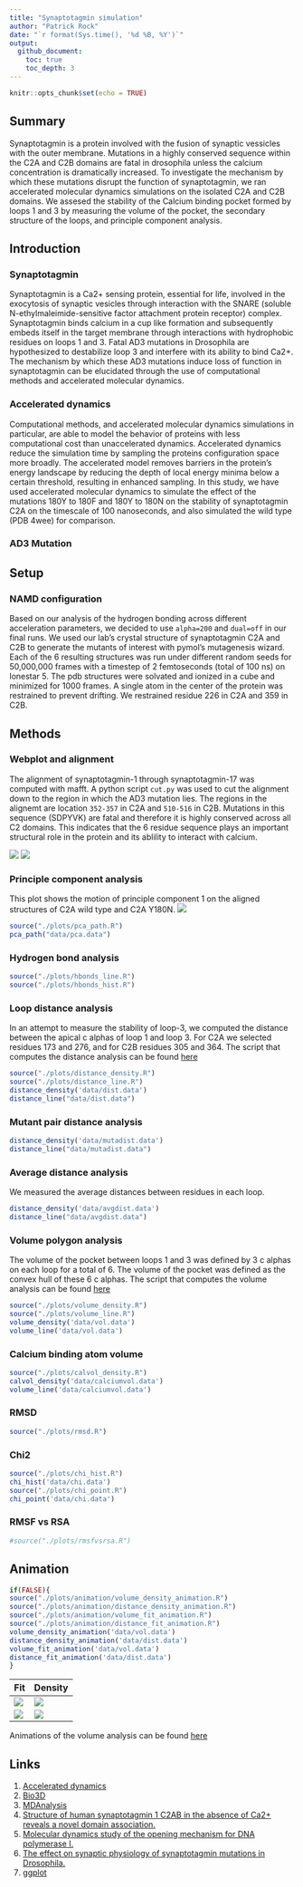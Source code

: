 ```yaml
---
title: "Synaptotagmin simulation"
author: "Patrick Rock"
date: "`r format(Sys.time(), '%d %B, %Y')`"
output: 
  github_document:
    toc: true
    toc_depth: 3
---
```

```r
knitr::opts_chunk$set(echo = TRUE)
```

## Summary
Synaptotagmin is a protein involved with the fusion of synaptic vessicles with the outer membrane. Mutations in a highly conserved sequence within the C2A and C2B domains are fatal in drosophila unless the calcium concentration is dramatically increased. To investigate the mechanism by which these mutations disrupt the function of synaptotagmin, we ran accelerated molecular dynamics simulations on the isolated C2A and C2B domains. We assesed the stability of the Calcium binding pocket formed by loops 1 and 3 by measuring the volume of the pocket, the secondary structure of the loops, and principle component analysis. 

## Introduction
### Synaptotagmin 
Synaptotagmin is a Ca2+ sensing protein, essential for life, involved in the exocytosis of synaptic vesicles through interaction with the SNARE (soluble N-ethylmaleimide-sensitive factor attachment protein receptor) complex. Synaptotagmin binds calcium in a cup like formation and subsequently embeds itself in the target membrane through interactions with hydrophobic residues on loops 1 and 3. Fatal AD3 mutations in Drosophila are hypothesized to destabilize loop 3 and interfere with its ability to bind Ca2+. The mechanism by which these AD3 mutations induce loss of function in synaptotagmin can be elucidated through the use of computational methods and accelerated molecular dynamics.

### Accelerated dynamics 
Computational methods, and accelerated molecular dynamics simulations in particular, are able to model the behavior of proteins with less computational cost than unaccelerated dynamics. Accelerated dynamics reduce the simulation time by sampling the proteins configuration space more broadly. The accelerated model removes barriers in the protein's energy landscape by reducing the depth of local energy minima below a certain threshold, resulting in enhanced sampling.  In this study, we have used accelerated molecular dynamics to simulate the effect of the mutations 180Y to 180F and 180Y to 180N on the stability of synaptotagmin C2A on the timescale of 100 nanoseconds, and also simulated the wild type (PDB 4wee) for comparison.

### AD3 Mutation


## Setup

### NAMD configuration
Based on our analysis of the hydrogen bonding across different acceleration parameters, we decided to use `alpha=200` and `dual=off` in our final runs. We used our lab's crystal structure of synaptotagmin C2A and C2B to generate the mutants of interest with pymol's mutagenesis wizard. Each of the 6 resulting structures was run under different random seeds for 50,000,000 frames with a timestep of 2 femtoseconds (total of 100 ns) on lonestar 5. The pdb structures were solvated and ionized in a cube and minimized for 1000 frames. A single atom in the center of the protein was restrained to prevent drifting. We restrained residue 226 in C2A and 359 in C2B.

## Methods
### Webplot and alignment
The alignment of synaptotagmin-1 through synaptotagmin-17 was computed with mafft. A python script `cut.py` was used to cut the alignment down to the region in which the AD3 mutation lies. The regions in the alignemt are location `352-357` in C2A and `510-516` in C2B. Mutations in this sequence (SDPYVK) are fatal and therefore it is highly conserved across all C2 domains. This indicates that the 6 residue sequence plays an important structural role in the protein and its ablility to interact with calcium.

![](README_files/C2A_cut.png)
![](README_files/C2B_cut.png)

### Principle component analysis
This plot shows the motion of principle component 1 on the aligned structures of C2A wild type and C2A Y180N.
![](images/wt_vs_Y180N.gif)


```r
source("./plots/pca_path.R")
pca_path("data/pca.data")
```

### Hydrogen bond analysis

```r
source("./plots/hbonds_line.R")
source("./plots/hbonds_hist.R")
```

### Loop distance analysis
In an attempt to measure the stability of loop-3, we computed the distance between the apical c alphas of loop 1 and loop 3. For C2A we selected residues 173 and 276, and for C2B residues 305 and 364. The script that computes the distance analysis can be found [here](https://github.com/prockresearch/AD3_syt_sim/blob/master/analysis/python/distance.py)

```r
source("./plots/distance_density.R")
source("./plots/distance_line.R")
distance_density('data/dist.data')
distance_line("data/dist.data")
```

### Mutant pair distance analysis
```r
distance_density('data/mutadist.data')
distance_line("data/mutadist.data")
```

### Average distance analysis
We measured the average distances between residues in each loop.
```r
distance_density('data/avgdist.data')
distance_line("data/avgdist.data")
```

### Volume polygon analysis
The volume of the pocket between loops 1 and 3 was defined by 3 c alphas on each loop for a total of 6. The volume of the pocket was defined as the convex hull of these 6 c alphas. The script that computes the volume analysis can be found [here](https://github.com/prockresearch/AD3_syt_sim/blob/master/analysis/python/volume.py)

```r
source("./plots/volume_density.R")
source("./plots/volume_line.R")
volume_density('data/vol.data')
volume_line('data/vol.data')
```

### Calcium binding atom volume

```r
source("./plots/calvol_density.R")
calvol_density('data/calciumvol.data')
volume_line('data/calciumvol.data')
```

### RMSD 
```r
source("./plots/rmsd.R")
```

### Chi2
```r
source("./plots/chi_hist.R")
chi_hist('data/chi.data')
source("./plots/chi_point.R")
chi_point('data/chi.data')
```


### RMSF vs RSA
```r
#source("./plots/rmsfvsrsa.R")
```

## Animation
```r
if(FALSE){
source("./plots/animation/volume_density_animation.R")
source("./plots/animation/distance_density_animation.R")
source("./plots/animation/volume_fit_animation.R")
source("./plots/animation/distance_fit_animation.R")
volume_density_animation('data/vol.data')
distance_density_animation('data/dist.data')
volume_fit_animation('data/vol.data')
distance_fit_animation('data/dist.data')
}
```

Fit                            | Density
------------------------------ | --------------------------------
![](README_files/vol_fit.gif)  | ![](README_files/vol_density.gif)
![](README_files/dist_fit.gif) | ![](README_files/dist_density.gif)


Animations of the volume analysis can be found [here](plots/animation/README.md)

## Links
1. [Accelerated dynamics](http://www.ks.uiuc.edu/Research/namd/2.9/ug/node63.html)
2. [Bio3D](http://thegrantlab.org/bio3d/index.php)
3. [MDAnalysis](http://www.mdanalysis.org/)
4. [Structure of human synaptotagmin 1 C2AB in the absence of Ca2+ reveals a novel domain association.](http://www.ncbi.nlm.nih.gov/pubmed/17956130)
5. [Molecular dynamics study of the opening mechanism for DNA polymerase I.](http://www.ncbi.nlm.nih.gov/pubmed/25474643)
6. [The effect on synaptic physiology of synaptotagmin mutations in Drosophila.](http://www.ncbi.nlm.nih.gov/pubmed/7909234)
7. [ggplot](http://ggplot2.org/)
